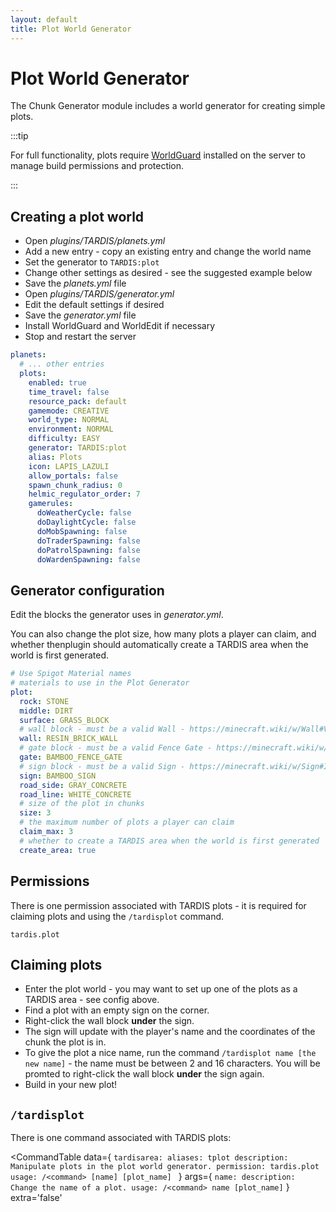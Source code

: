 ```yaml
---
layout: default
title: Plot World Generator
---
```



# Plot World Generator

The Chunk Generator module includes a world generator for creating simple plots.

:::tip

For full functionality, plots require [WorldGuard](https://enginehub.org/worldguard) installed on the server to manage build permissions and protection.

:::

## Creating a plot world

- Open _plugins/TARDIS/planets.yml_
- Add a new entry - copy an existing entry and change the world name
- Set the generator to `TARDIS:plot`
- Change other settings as desired - see the suggested example below
- Save the _planets.yml_ file
- Open _plugins/TARDIS/generator.yml_
- Edit the default settings if desired
- Save the _generator.yml_ file
- Install WorldGuard and WorldEdit if necessary
- Stop and restart the server

```yaml title="/plugins/TARDIS/planets.yml"
planets:
  # ... other entries
  plots:
    enabled: true
    time_travel: false
    resource_pack: default
    gamemode: CREATIVE
    world_type: NORMAL
    environment: NORMAL
    difficulty: EASY
    generator: TARDIS:plot
    alias: Plots
    icon: LAPIS_LAZULI
    allow_portals: false
    spawn_chunk_radius: 0
    helmic_regulator_order: 7
    gamerules:
      doWeatherCycle: false
      doDaylightCycle: false
      doMobSpawning: false
      doTraderSpawning: false
      doPatrolSpawning: false
      doWardenSpawning: false
```

## Generator configuration

Edit the blocks the generator uses in _generator.yml_.

You can also change the plot size, how many plots a player can claim, and whether thenplugin should automatically create a TARDIS area when the world is first generated.

```yaml title="/plugins/TARDIS/generator.yml"
# Use Spigot Material names
# materials to use in the Plot Generator
plot:
  rock: STONE
  middle: DIRT
  surface: GRASS_BLOCK
  # wall block - must be a valid Wall - https://minecraft.wiki/w/Wall#Variants
  wall: RESIN_BRICK_WALL
  # gate block - must be a valid Fence Gate - https://minecraft.wiki/w/Fence_Gate#ID
  gate: BAMBOO_FENCE_GATE
  # sign block - must be a valid Sign - https://minecraft.wiki/w/Sign#ID
  sign: BAMBOO_SIGN
  road_side: GRAY_CONCRETE
  road_line: WHITE_CONCRETE
  # size of the plot in chunks
  size: 3
  # the maximum number of plots a player can claim
  claim_max: 3
  # whether to create a TARDIS area when the world is first generated
  create_area: true
```

## Permissions

There is one permission associated with TARDIS plots - it is required for claiming plots and using the `/tardisplot` command.

`tardis.plot`

## Claiming plots

- Enter the plot world - you may want to set up one of the plots as a TARDIS area - see config above.
- Find a plot with an empty sign on the corner.
- Right-click the wall block **under** the sign.
- The sign will update with the player's name and the coordinates of the chunk the plot is in.
- To give the plot a nice name, run the command `/tardisplot name [the new name]` - the name must be between 2 and 16 characters. You will be promted to right-click the wall block **under** the sign again.
- Build in your new plot!

## `/tardisplot`

There is one command associated with TARDIS plots:

<CommandTable data={
    `tardisarea:
    aliases: tplot
    description: Manipulate plots in the plot world generator.
    permission: tardis.plot
    usage: /<command> [name] [plot_name]
    `
}
args={
    `
    name:
      description: Change the name of a plot.
      usage: /<command> name [plot_name]
    `
}
extra='false'
>

</CommandTable>